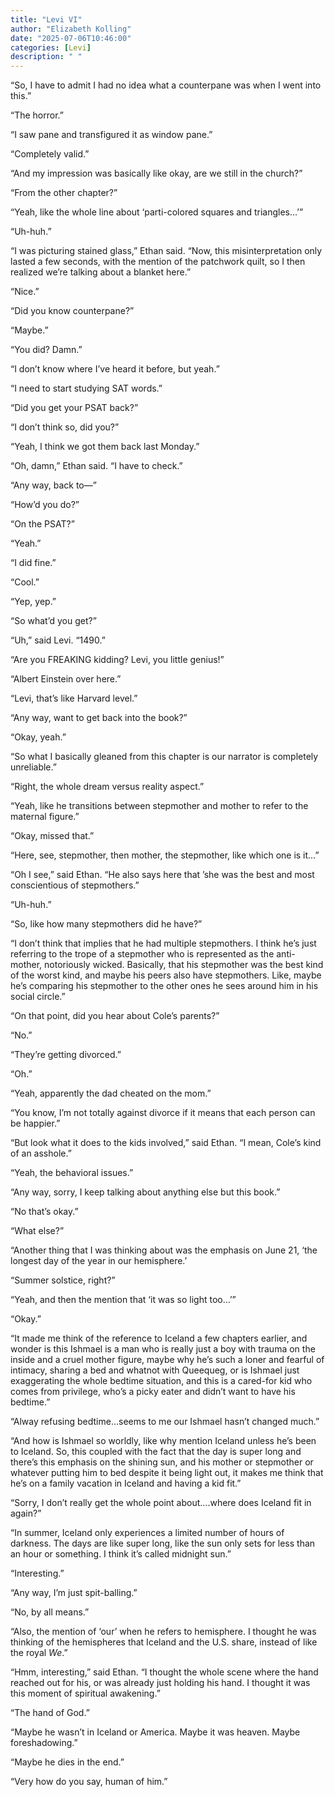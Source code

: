 ```yaml
---
title: "Levi VI"
author: "Elizabeth Kolling"
date: "2025-07-06T10:46:00"
categories: [Levi]
description: " "
---
```


“So, I have to admit I had no idea what a counterpane was when I went into this.”

“The horror.”

“I saw pane and transfigured it as window pane.” 

“Completely valid.”

“And my impression was basically like okay, are we still in the church?”

“From the other chapter?”

“Yeah, like the whole line about ‘parti-colored squares and triangles…’”

“Uh-huh.”

“I was picturing stained glass,” Ethan said. “Now, this misinterpretation only lasted a few seconds, with the mention of the patchwork quilt, so I then realized we’re talking about a blanket here.” 

“Nice.”

“Did you know counterpane?”

“Maybe.”

“You did? Damn.” 

“I don’t know where I’ve heard it before, but yeah.”

“I need to start studying SAT words.”

“Did you get your PSAT back?”

“I don’t think so, did you?”

“Yeah, I think we got them back last Monday.”

“Oh, damn,” Ethan said. “I have to check.”

“Any way, back to—”

“How’d you do?”

“On the PSAT?”

“Yeah.”

“I did fine.”

“Cool.”

"Yep, yep."

“So what’d you get?”

“Uh,” said Levi. “1490.”

“Are you FREAKING kidding? Levi, you little genius!”

“Albert Einstein over here.”

“Levi, that’s like Harvard level.” 

“Any way, want to get back into the book?” 

“Okay, yeah.”

“So what I basically gleaned from this chapter is our narrator is completely unreliable.”

“Right, the whole dream versus reality aspect.”

“Yeah, like he transitions between stepmother and mother to refer to the maternal figure.”

“Okay, missed that.”

“Here, see, stepmother, then mother, the stepmother, like which one is it…”

“Oh I see,” said Ethan. “He also says here that ‘she was the best and most conscientious of stepmothers.”

“Uh-huh.”

“So, like how many stepmothers did he have?”

“I don’t think that implies that he had multiple stepmothers. I think he’s just referring to the trope of a stepmother who is represented as the anti-mother, notoriously wicked. Basically, that his stepmother was the best kind of the worst kind, and maybe his peers also have stepmothers. Like, maybe he’s comparing his stepmother to the other ones he sees around him in his social circle.” 

“On that point, did you hear about Cole’s parents?”

“No.” 

“They’re getting divorced.” 

“Oh.”

“Yeah, apparently the dad cheated on the mom.”

“You know, I’m not totally against divorce if it means that each person can be happier.”

“But look what it does to the kids involved,” said Ethan. “I mean, Cole’s kind of an asshole.”

“Yeah, the behavioral issues.”

“Any way, sorry, I keep talking about anything else but this book.”

“No that’s okay.”

“What else?”

“Another thing that I was thinking about was the emphasis on June 21, ‘the longest day of the year in our hemisphere.’

“Summer solstice, right?”

“Yeah, and then the mention that ‘it was so light too…’”

“Okay.”

“It made me think of the reference to Iceland a few chapters earlier, and wonder is this Ishmael is a man who is really just a boy with trauma on the inside and a cruel mother figure, maybe why he’s such a loner and fearful of intimacy, sharing a bed and whatnot with Queequeg, or is Ishmael just exaggerating the whole bedtime situation, and this is a cared-for kid who comes from privilege, who’s a picky eater and didn’t want to have his bedtime.”

“Alway refusing bedtime…seems to me our Ishmael hasn’t changed much.”

“And how is Ishmael so worldly, like why mention Iceland unless he’s been to Iceland. So, this coupled with the fact that the day is super long and there’s this emphasis on the shining sun, and his mother or stepmother or whatever putting him to bed despite it being light out, it makes me think that he’s on a family vacation in Iceland and having a kid fit.”

“Sorry, I don’t really get the whole point about….where does Iceland fit in again?”

“In summer, Iceland only experiences a limited number of hours of darkness. The days are like super long, like the sun only sets for less than an hour or something. I think it’s called midnight sun.”

“Interesting.” 

“Any way, I’m just spit-balling.” 

“No, by all means.”

“Also, the mention of ‘our’ when he refers to hemisphere. I thought he was thinking of the hemispheres that Iceland and the U.S. share, instead of like the royal *We*.”  

“Hmm, interesting,” said Ethan. “I thought the whole scene where the hand reached out for his, or was already just holding his hand. I thought it was this moment of spiritual awakening.” 

“The hand of God.” 

“Maybe he wasn’t in Iceland or America. Maybe it was heaven. Maybe foreshadowing.”

“Maybe he dies in the end.”

“Very how do you say, human of him.” 